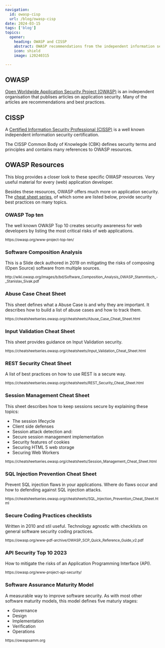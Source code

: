 ```yaml
---
navigation:
  id: owasp-cisp
  url: /blog/owasp-cisp
date: 2024-03-15
tags: ['blog']
topics:
  opener:
    heading: OWASP and CISSP
    abstract: OWASP recommendations from the independent information security certification CISSP.
    icon: shield
    image: i20240315

---
```


## OWASP

[Open Worldwide Application Security Project (OWASP)](https://owasp.org) is an
independent organisation that publises articles on application security. Many of
the articles are recommendations and best practices.

## CISSP

A [Certified Information Security Professional
(CISSP)](https://www.isc2.org/Certifications/CISSP) is a well known independent
information security certification.

The CISSP Common Body of Knowlegde (CBK) defines security terms and principles
and contains many references to OWASP resources.

## OWASP Resources

This blog provides a closer look to these specific OWASP resources. Very useful
material for every (web) application developer.

Besides these resources, OWASP offers much more on application security. The
[cheat sheet series](https://cheatsheetseries.owasp.org), of which some are
listed below, provide security best practices on many topics.


### OWASP Top ten

The well known OWASP Top 10 creates security awareness for web developers by
listing the most critical risks of web applications.

<small>
  https://owasp.org/www-project-top-ten/
</small>


### Software Composition Analysis

This is a Slide deck authored in 2019 on mitigating the risks of composing (Open
Source) software from multiple sources.

<small>
  http://wiki.owasp.org/images/b/bd/Software_Composition_Analysis_OWASP_Stammtisch_-_Stanislav_Sivak.pdf
</small>


### Abuse Case Cheat Sheet

This sheet defines what a Abuse Case is and why they are important. It describes
how to build a list of abuse cases and how to track them.

<small>
  https://cheatsheetseries.owasp.org/cheatsheets/Abuse_Case_Cheat_Sheet.html
</small>


### Input Validation Cheat Sheet

This sheet provides guidance on Input Validation security.

<small>
  https://cheatsheetseries.owasp.org/cheatsheets/Input_Validation_Cheat_Sheet.html
</small>


### REST Security Cheat Sheet

A list of best practices on how to use REST is a secure way.

<small>
  https://cheatsheetseries.owasp.org/cheatsheets/REST_Security_Cheat_Sheet.html
</small>


### Session Management Cheat Sheet

This sheet describes how to keep sessions secure by explaining these topics:

- The session lifecycle
- Client side defenses
- Session attack detection and:
- Secure session management implementation
- Security features of cookies
- Securing HTML 5 web storage
- Securing Web Workers

<small>
  https://cheatsheetseries.owasp.org/cheatsheets/Session_Management_Cheat_Sheet.html
</small>


### SQL Injection Prevention Cheat Sheet

Prevent SQL injection flaws in your applications. Where do flaws occur and how
to defending against SQL injection attacks.

<small>
  https://cheatsheetseries.owasp.org/cheatsheets/SQL_Injection_Prevention_Cheat_Sheet.html
</small>


### Secure Coding Practices checklists

Written in 2010 and stil useful. Technology agnostic with checklists on general
software security coding practices.

<small>
  https://owasp.org/www-pdf-archive/OWASP_SCP_Quick_Reference_Guide_v2.pdf
</small>


### API Security Top 10 2023

How to mitigate the risks of an Application Programming Interface (API).

<small>
  https://owasp.org/www-project-api-security/
</small>


### Software Assurance Maturity Model

A measurable way to improve software security. As with most other software
maturity models, this model defines five maturiy stages:

- Governance
- Design
- Implementation
- Verification
- Operations

<small>
  https://owaspsamm.org
</small>
